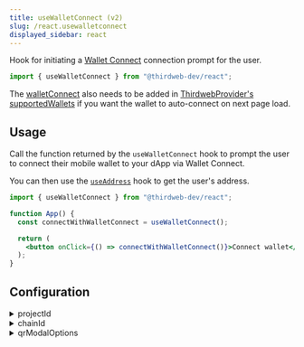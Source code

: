 ```yaml
---
title: useWalletConnect (v2)
slug: /react.usewalletconnect
displayed_sidebar: react
---
```


Hook for initiating a [Wallet Connect](/wallet/wallet-connect) connection prompt for the user.

```jsx
import { useWalletConnect } from "@thirdweb-dev/react";
```

The [walletConnect](/react/react.walletconnect) also needs to be added in [ThirdwebProvider's supportedWallets](/react/react.thirdwebprovider#supportedwallets-optional) if you want the wallet to auto-connect on next page load.

## Usage

Call the function returned by the `useWalletConnect` hook to prompt the user to connect their mobile wallet to your dApp via Wallet Connect.

You can then use the [`useAddress`](/react/react.useaddress) hook to get the user's address.

```jsx
import { useWalletConnect } from "@thirdweb-dev/react";

function App() {
  const connectWithWalletConnect = useWalletConnect();

  return (
    <button onClick={() => connectWithWalletConnect()}>Connect wallet</button>
  );
}
```

## Configuration

<details>
  <summary>projectId</summary>
  <div>

Your project's unique identifier. It can be obtained at [cloud.walletconnect.com](https://cloud.walletconnect.com). It is highly recommended to use your own project id and only use the default one for testing purposes.

It enables the following functionalities within WalletConnect's web3modal:

- wallet and chain logos
- optional WalletConnect RPC
- support for all wallets from our Explorer and WalletConnect v2 support

Defaults to thirdweb's common project id.

```javascript
import { WalletConnect } from "@thirdweb-dev/wallets";

const wallet = new WalletConnect(
  // highlight-start
  {
    projectId: "<PROJECT_ID>",
  },
  // highlight-end
);
```

</div>
</details>

<details>
  <summary>chainId</summary>
  <div>

To connect to a specific chain when connecting the wallet,
pass the `chainId` in a configuration object as shown below.

This will prompt the user to switch to the given network after they connect.

```jsx
import { useWalletConnect } from "@thirdweb-dev/react";
import { Dogechain } from "@thirdweb-dev/chains";

function App() {
  const connectWithWalletConnect = useWalletConnect();

  return (
    <button
      onClick={() =>
        connectWithWalletConnect({
          chainId: Dogechain.chainId,
        })
      }
    >
      Connect Wallet
    </button>
  );
}
```

If the chain is not configured in the user&rsquo;s wallet,
you must add this chain in `ThirdwebProvider`&rsquo;s [supportedChains](/react/react.thirdwebprovider#supportedChains) prop:

```jsx
import { Dogechain } from "@thirdweb-dev/chains";
import { ThirdwebProvider } from "@thirdweb-dev/react";

export function YourApp() {
  return (
    <ThirdwebProvider supportedChains={[Dogechain]}>
      <App />
    </ThirdwebProvider>
  );
}
```

</div>
</details>

<details>
  <summary>qrModalOptions </summary>
  <div>

WalletConnect's [options](https://docs.walletconnect.com/2.0/web3modal/options) to customize the QR Code Modal.

### Type

```typescript
type QRModalOptions = {
  themeVariables?: {
    "--wcm-z-index"?: string;
    "--wcm-accent-color"?: string;
    "--wcm-accent-fill-color"?: string;
    // ... and more
  };
  themeMode?: "dark" | "light";
  standaloneChains?: string[];
  mobileWallets?: MobileWallet[];
  desktopWallets?: DesktopWallet[];
  walletImages?: Record<string, string>;
  chainImages?: Record<string, string>;
  tokenImages?: Record<string, string>;
  tokenContracts?: Record<number, string>;
  enableNetworkView?: boolean;
  enableAccountView?: boolean;
  enableExplorer?: boolean;
  explorerRecommendedWalletIds?: string[] | "NONE";
  explorerExcludedWalletIds?: string[] | "ALL";
  termsOfServiceUrl?: string;
  privacyPolicyUrl?: string;
};

interface MobileWallet {
  id: string;
  name: string;
  links: {
    universal: string;
    native?: string;
  };
}

interface DesktopWallet {
  id: string;
  name: string;
  links: {
    native: string;
    universal: string;
  };
}
```

<details>
  <summary>themeVariables</summary>
  <div>

Allows to override Web3Modal's css styles. See [theming](https://docs.walletconnect.com/2.0/web3modal/theming) for Info.

</div>
</details>

<details>
  <summary>themeMode</summary>
  <div>

Puts Modal into dark or light mode. Defaults to user's system preference.

</div>
</details>

<details>
  <summary>standaloneChains</summary>
  <div>

When using Web3Modal in standalone mode (without wagmi) you can define array of custom chains via this option.

Defaults to `undefined`

### Example

```javascript
standaloneChains: [
  "eip155:1",
  "solana:4sGjMW1sUnHzSxGspuhpqLDx6wiyjNtZ",
  "cosmos:cosmoshub-4",
  "polkadot:91b171bb158e2d3848fa23a9f1c25182",
];
```

</div>
</details>

<details>
  <summary>mobileWallets</summary>
  <div>

You can define an array of custom mobile wallets.

Note: you will also need to add appropriate wallet images in walletImages.

Native link represents deep-linking URL like `rainbow://` and Universal link represent webpage link that can redirect to the app or fallback page.
Defaults to `undefined`

```typescript
mobileWallets: [
  {
    id: string,
    name: string,
    links: {
      native: string
      universal: string,
    },
  },
];
```

</div>
</details>

<details>
  <summary>desktopWallets</summary>
  <div>

You can define an array of custom desktop or web based wallets.

Note: you will also need to add appropriate wallet images in walletImages.

Native link represents deeplinking url like `ledgerlive://` and Universal link represents webpage link that can redirect to the app or fallback page.

Defaults to `undefined`

```typscript
desktopWallets: [
  {
    id: string,
    name: string,
    links: {
      native: string
      universal: string,
    },
  },
];
```

</div>
</details>

<details>
  <summary>walletImages</summary>
  <div>

Array of wallet id's and their logo mappings.

This will override default logos.

Id's in this case can be: Explorer id's, wallet id's you provided in mobileWallets or desktopWallets and Wagmi connector id's.

Defaults to `undefined`

### Example

```typescript
walletImages: {
  rainbow: "/images/rainbow.webp",
  metaMask: "/images/metamask.webp",
};
```

</div>
</details>

<details>
  <summary>chainImages</summary>
  <div>

Array of chain id's and their logo mappings.

This will override default logos.

You can find detailed chain data at [chainlist.org](https://chainlist.org/)

Defaults to `undefined`

### Example

```javascript
chainImages: {
  1: "/images/ethereum.webp",
  137: "/images/polygon.webp",
};
```

</div>
</details>

<details>
  <summary>tokenImages</summary>
  <div>

Array of token symbols and their logo mappings.

Defaults to `undefined`

### Example

```javascript
tokenImages: {
  ETH: "/images/eth.webp",
  AVAX: "/images/avax.webp",
};
```

</div>
</details>

<details>
  <summary>tokenContracts</summary>
  <div>

Allows to override default token(s) address for each chain to show custom balances in account view.

Defaults to `undefined`

### Example

```javascript
tokenContracts: {
  1: '0x1f9840a85d5af5bf1d1762f925bdaddc4201f984',
  137: '0x2791Bca1f2de4661ED88A30C99A7a9449Aa84174'
}
```

</div>
</details>

<details>
  <summary>enableNetworkView</summary>
  <div>

If more than 1 chain is provided in modal, users will be show network selection view before selecting a wallet.

This option can enable or disable this behavior.

Defaults to `false`

</div>
</details>

<details>
  <summary> enableAccountView </summary>
  <div>

Option to enable or disable the modal's account view.

default is `true`

</div>
</details>

<details>
  <summary> enableExplorer </summary>
  <div>

Option to enable or disable wallet fetching from [Explorer](https://walletconnect.com/explorer?type=wallet).

Defaults to `true`

</div>
</details>

<details>
  <summary>explorerRecommendedWalletIds</summary>
  <div>

Allows to override default recommended wallets that are fetched from Explorer API.

You can define an array of wallet id's you'd like to prioritise (order is respected).

You can get / copy these id's from the explorer link mentioned before.

If you want to completely disable recommended wallets, you can set this option to `"NONE"`.

Defaults to `undefined`

### Example

```javascript
explorerRecommendedWalletIds: [
  "1ae92b26df02f0abca6304df07debccd18262fdf5fe82daa81593582dac9a369",
  "4622a2b2d6af1c9844944291e5e7351a6aa24cd7b23099efac1b2fd875da31a0",
];
// -- or -- //
explorerRecommendedWalletIds: "NONE";
```

</div>
</details>

<details>
  <summary>explorerExcludedWalletIds</summary>
  <div>

Allows to exclude wallets that are fetched from Explorer API.

You can define an array of wallet id's you'd like to exclude.

You can get / copy these id's from the explorer link mentioned before.

If you want to exclude all wallets, you can set this option to `"ALL"`, however if `explorerRecommendedWalletIds` are defined, they will still be fetched.

Defaults to `undefined`

### Example

```javascript
explorerExcludedWalletIds: [
  "1ae92b26df02f0abca6304df07debccd18262fdf5fe82daa81593582dac9a369",
  "4622a2b2d6af1c9844944291e5e7351a6aa24cd7b23099efac1b2fd875da31a0",
];
// -- or -- //
explorerExcludedWalletIds: "ALL";
```

</div>
</details>

<details>
  <summary>termsOfServiceUrl</summary>
  <div>

String URL to your terms of service page, if specified will append special "legal info" footer to the modal.

Defaults to `undefined`

</div>
</details>

<details>
  <summary>privacyPolicyUrl</summary>
  <div>

String URL to your privacy policy page, if specified will append special "legal info" footer to the modal.

Defaults to `undefined`

</div>
</details>

</div>
</details>
